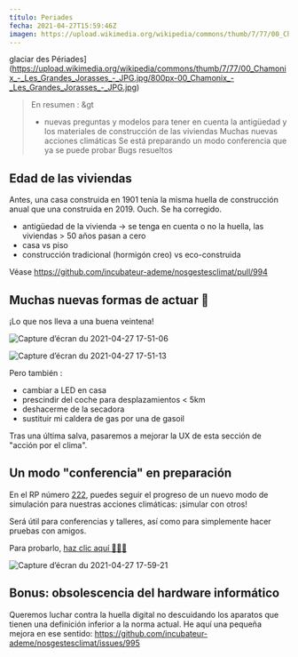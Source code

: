 ```yaml
---
título: Periades
fecha: 2021-04-27T15:59:46Z
imagen: https://upload.wikimedia.org/wikipedia/commons/thumb/7/77/00_Chamonix_-_Les_Grandes_Jorasses_-_JPG.jpg/800px-00_Chamonix_-_Les_Grandes_Jorasses_-_JPG.jpg
---
```


glaciar des Périades](https://upload.wikimedia.org/wikipedia/commons/thumb/7/77/00_Chamonix_-_Les_Grandes_Jorasses_-_JPG.jpg/800px-00_Chamonix_-_Les_Grandes_Jorasses_-_JPG.jpg)

> En resumen :
&gt
> - nuevas preguntas y modelos para tener en cuenta la antigüedad y los materiales de construcción de las viviendas
> Muchas nuevas acciones climáticas
> Se está preparando un modo conferencia que ya se puede probar
> Bugs resueltos

## Edad de las viviendas

Antes, una casa construida en 1901 tenía la misma huella de construcción anual que una construida en 2019. Ouch. Se ha corregido.

- antigüedad de la vivienda -> se tenga en cuenta o no la huella, las viviendas > 50 años pasan a cero
- casa vs piso
- construcción tradicional (hormigón creo) vs eco-construida

Véase https://github.com/incubateur-ademe/nosgestesclimat/pull/994

## Muchas nuevas formas de actuar :boxing_glove:

¡Lo que nos lleva a una buena veintena!

![Capture d’écran du 2021-04-27 17-51-06](https://user-images.githubusercontent.com/1177762/116272451-32cf5380-a781-11eb-8601-0e6ac7e83f9e.png)

![Capture d’écran du 2021-04-27 17-51-13](https://user-images.githubusercontent.com/1177762/116272430-2d720900-a781-11eb-9786-e09c5f5e8fcc.png)

Pero también :

- cambiar a LED en casa
- prescindir del coche para desplazamientos &lt; 5km
- deshacerme de la secadora
- sustituir mi caldera de gas por una de gasoil

Tras una última salva, pasaremos a mejorar la UX de esta sección de "acción por el clima".

## Un modo "conferencia" en preparación

En el RP número <a href="https://github.com/incubateur-ademe/nosgestesclimat-site/pull/222">222</a>, puedes seguir el progreso de un nuevo modo de simulación para nuestras acciones climáticas: ¡simular con otros!

Será útil para conferencias y talleres, así como para simplemente hacer pruebas con amigos.

Para probarlo, <a href="https://conf--nosgestesclimat.netlify.app/conférence">haz clic aquí 🏹🏹🏹</a>

![Capture d’écran du 2021-04-27 17-59-21](https://user-images.githubusercontent.com/1177762/116273752-5515a100-a782-11eb-8483-c378c2c7406e.png)

## Bonus: obsolescencia del hardware informático

Queremos luchar contra la huella digital no descuidando los aparatos que tienen una definición inferior a la norma actual. He aquí una pequeña mejora en ese sentido: https://github.com/incubateur-ademe/nosgestesclimat/issues/995
